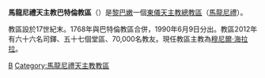 {{Infobox Roman Catholic diocese
|jurisdiction     = 教區
|name             = 巴特倫
|latin= Dioecesis Botryensis Maronitarum
|image =Batroun - Mar Maroun Church.jpg
|caption =聖斯德望主教座堂
|location = [[黎巴嫩|黎巴嫩]]
|territory =
|population =70,000
|rite = [[馬龍尼禮天主教會|馬龍尼禮]]
|patron =
|province =
|established = 17世紀末
|cathedral = 聖斯德望主教座堂
|co-cathedral =
|leadership = 主教 
|website = [http://www.diocesebatroun.org/ 官方網頁]
|pope =  
|patriarch= 
|metropolitan =穆尼爾·海拉拉
|ordinary = 
|coadjutor archbishop = 
|coadjutor bishop = 
|auxiliary = 
|emeritus = }}

'''馬龍尼禮天主教巴特倫教區'''（{{lang-la|Dioecesis Botryensis Maronitarum}}）是[[黎巴嫩|黎巴嫩]]一個[[東儀天主教|東儀天主教]][[總教區|總教區]]（[[馬龍尼禮天主教會|馬龍尼禮]]）。

教區設於17世紀末。1768年與巴特倫教區合併，1990年6月9日分出。教區2012年有六十六名司鐸、五十七個堂區、70,000名教友。現任教區主教為[[穆尼爾·海拉拉|穆尼爾·海拉拉]]。

{{黎巴嫩天主教教區}}
{{馬龍尼禮教會教區}}
[[Category:黎巴嫩天主教教區|B]]
[[Category:馬龍尼禮天主教教區|Category:馬龍尼禮天主教教區]]